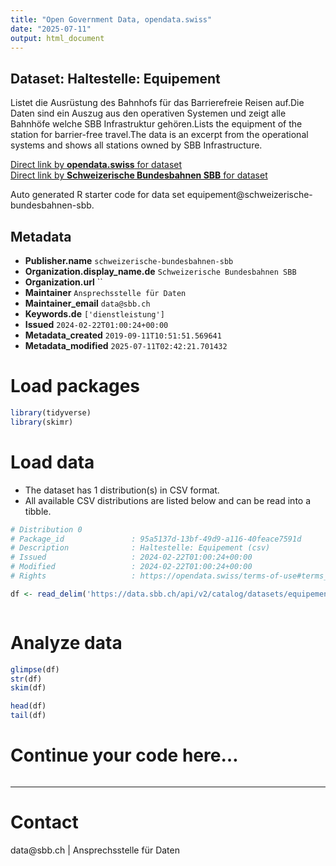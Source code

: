 ```yaml
---
title: "Open Government Data, opendata.swiss"
date: "2025-07-11"
output: html_document
---
```


## Dataset: Haltestelle: Equipement

Listet die Ausrüstung des Bahnhofs für das Barrierefreie Reisen auf.Die Daten sind ein Auszug aus den operativen Systemen und zeigt alle Bahnhöfe welche SBB Infrastruktur gehören.Lists the equipment of the station for barrier-free travel.The data is an excerpt from the operational systems and shows all stations owned by SBB Infrastructure.

[Direct link by **opendata.swiss** for dataset](https://opendata.swiss/de/dataset/haltestelle-equipement)<br>
[Direct link by **Schweizerische Bundesbahnen SBB** for dataset](https://data.sbb.ch/explore/dataset/equipement/)

Auto generated R starter code for data set equipement@schweizerische-bundesbahnen-sbb.

## Metadata

- **Publisher.name** `schweizerische-bundesbahnen-sbb`
- **Organization.display_name.de** `Schweizerische Bundesbahnen SBB`
- **Organization.url** ``
- **Maintainer** `Ansprechsstelle für Daten`
- **Maintainer_email** `data@sbb.ch`
- **Keywords.de** `['dienstleistung']`
- **Issued** `2024-02-22T01:00:24+00:00`
- **Metadata_created** `2019-09-11T10:51:51.569641`
- **Metadata_modified** `2025-07-11T02:42:21.701432`


# Load packages

```r

library(tidyverse)
library(skimr)

```

# Load data

-   The dataset has 1 distribution(s) in CSV format.
-   All available CSV distributions are listed below and can be read into a tibble.

```r

# Distribution 0
# Package_id               : 95a5137d-13bf-49d9-a116-40feace7591d
# Description              : Haltestelle: Equipement (csv)
# Issued                   : 2024-02-22T01:00:24+00:00
# Modified                 : 2024-02-22T01:00:24+00:00
# Rights                   : https://opendata.swiss/terms-of-use#terms_by

df <- read_delim('https://data.sbb.ch/api/v2/catalog/datasets/equipement/exports/csv?use_labels=true')



```

# Analyze data

```r

glimpse(df)
str(df)
skim(df)

head(df)
tail(df)

```

# Continue your code here...

```r

```

------------------------------------------------------------------------

# Contact

data@sbb.ch | Ansprechsstelle für Daten
